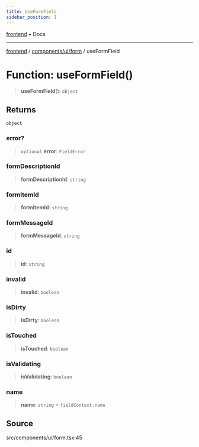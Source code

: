 ```yaml
---
title: UseFormField
sidebar_position: 1
---
```


[frontend](../../../..) • Docs

***

[frontend](../../../..) / [components/ui/form](..) / useFormField

# Function: useFormField()

> **useFormField**(): `object`

## Returns

`object`

### error?

> `optional` **error**: `FieldError`

### formDescriptionId

> **formDescriptionId**: `string`

### formItemId

> **formItemId**: `string`

### formMessageId

> **formMessageId**: `string`

### id

> **id**: `string`

### invalid

> **invalid**: `boolean`

### isDirty

> **isDirty**: `boolean`

### isTouched

> **isTouched**: `boolean`

### isValidating

> **isValidating**: `boolean`

### name

> **name**: `string` = `fieldContext.name`

## Source

src/components/ui/form.tsx:45
